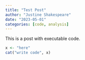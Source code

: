 ```yaml
---
title: "Test Post"
author: "Justine Shakespeare"
date: "2023-05-01"
categories: [code, analysis]
---
```


This is a post with executable code.

```r
x <- "here"
cat("write code", x)
```